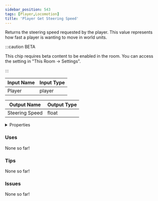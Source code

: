 ```yaml
---
sidebar_position: 543
tags: [Player,Locomotion]
title: 'Player Get Steering Speed'
---
```


Returns the steering speed requested by the player. This value represents how fast a player is wanting to move in world units.

:::caution BETA

This chip requires beta content to be enabled in the room. You can access the setting in "This Room -> Settings".

:::


<EsbSvg />

| Input Name | Input Type |
|-----------|-----------|
| Player | player |

| Output Name | Output Type |
|-----------|-----------|
| Steering Speed | float |


<details>
  <summary>Properties</summary>
  <div>
    <div>
    <table>
      <thead>
        <tr>
          <th>Is beta required?</th>
          <th>✅</th>
        </tr>
        <tr>
          <th>Is this chip a trolling risk?</th>
          <th>❌</th>
        </tr>
        <tr>
          <th>Is this chip a role assignment risk?</th>
          <th>❌</th>
        </tr>
        <tr>
          <th>Chip UUID</th>
          <th>348bc4c8-3b3b-4c44-8c49-4f782e5c8039</th>
        </tr>
      </thead>
    </table>
    </div>
  </div>
</details>

### Uses

None so far!

### Tips

None so far!

### Issues

None so far!